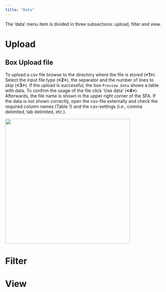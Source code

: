 ```yaml
---
title: "Data"
---
```


The ‘data’ menu item is divided in three subsections: upload, filter and view.

# Upload
## Box Upload file

To upload a csv file browse to the directory where the file is stored (**<1>**).
Select the input file type (**<2>**), the separator and the number of lines to skip (**<3>**).
If the upload is successful, the box `Preview data` shows a table with data.
To confirm the usage of the file click ‘Use data’ (**<4>**).
Afterwards, the file name is shown in the upper right corner of the SFA.
If the data is not shown correctly, open the csv-file externally and check the required column names (Table 1) and the csv-settings (i.e., comma delimited, tab delimited, etc.).

![](assets/images/data_upload.png){width=400 fig-align="left"}

# Filter

# View

